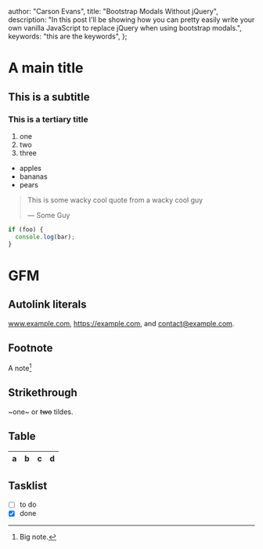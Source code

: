   author: "Carson Evans",
  title: "Bootstrap Modals Without jQuery",
  description:
    "In this post I'll be showing how you can pretty easily write your own vanilla JavaScript to replace jQuery when using bootstrap modals.",
  keywords: "this are the keywords",
};

# A main title

## This is a subtitle

### This is a tertiary title

1. one
2. two
3. three

- apples
- bananas
- pears

> This is some wacky cool quote from a wacky cool guy
>
> &mdash; Some Guy

```js
if (foo) {
  console.log(bar);
}
```

# GFM

## Autolink literals

www.example.com, https://example.com, and contact@example.com.

## Footnote

A note[^1]

[^1]: Big note.

## Strikethrough

~one~ or ~~two~~ tildes.

## Table

| a   | b   |   c |  d  |
| --- | :-- | --: | :-: |

## Tasklist

- [ ] to do
- [x] done
